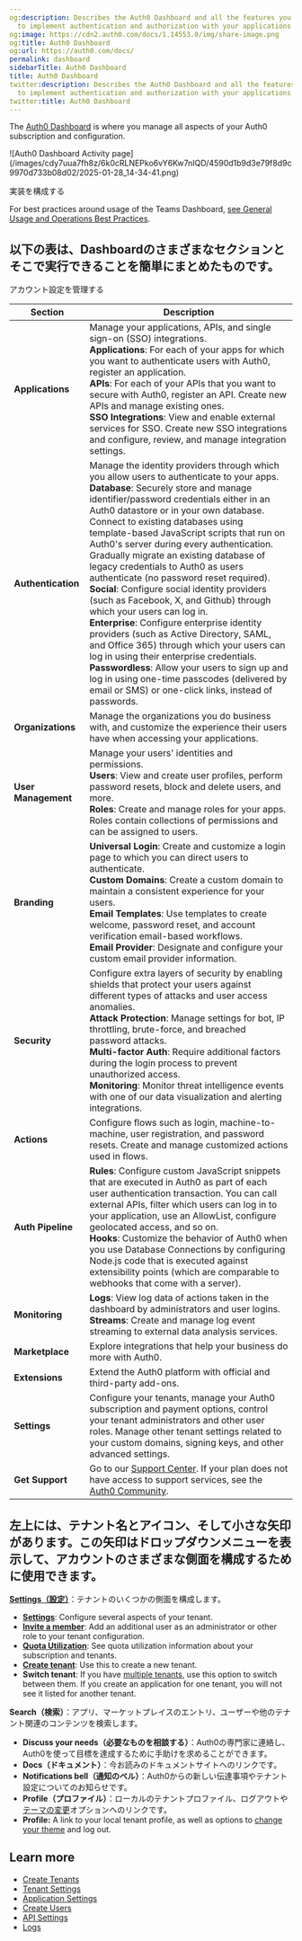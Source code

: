 ```yaml
---
og:description: Describes the Auth0 Dashboard and all the features you can access
  to implement authentication and authorization with your applications and APIs..
og:image: https://cdn2.auth0.com/docs/1.14553.0/img/share-image.png
og:title: Auth0 Dashboard
og:url: https://auth0.com/docs/
permalink: dashboard
sidebarTitle: Auth0 Dashboard
title: Auth0 Dashboard
twitter:description: Describes the Auth0 Dashboard and all the features you can access
  to implement authentication and authorization with your applications and APIs..
twitter:title: Auth0 Dashboard
---
```


The [Auth0 Dashboard](https://manage.auth0.com/#) is where you manage all aspects of your Auth0 subscription and configuration.

<Frame>![Auth0 Dashboard Activity page](/images/cdy7uua7fh8z/6k0cRLNEPko6vY6Kw7nIQD/4590d1b9d3e79f8d9c9970d733b08d02/2025-01-28_14-34-41.png)</Frame>

実装を構成する

<Callout icon="file-lines" color="#0EA5E9" iconType="regular">

For best practices around usage of the Teams Dashboard, [see General Usage and Operations Best Practices](/docs/troubleshoot/general-usage-and-operations-best-practices).

</Callout>

## 以下の表は、Dashboardのさまざまなセクションとそこで実行できることを簡単にまとめたものです。

アカウント設定を管理する

<table class="table"><thead>
<tr>
<th><strong>Section</strong></th>
<th><strong>Description</strong></th>
</tr>
</thead>
<tbody>
<tr>
<td><strong>Applications</strong></td>
<td>Manage your applications, APIs, and single sign-on (SSO) integrations.<br/><strong>Applications</strong>: For each of your apps for which you want to authenticate users with Auth0, register an application.<br/><strong>APIs</strong>: For each of your APIs that you want to secure with Auth0, register an API. Create new APIs and manage existing ones.<br/><strong>SSO Integrations</strong>: View and enable external services for SSO. Create new SSO integrations and configure, review, and manage integration settings.</td>
</tr>
<tr>
<td><strong>Authentication</strong></td>
<td>Manage the identity providers through which you allow users to authenticate to your apps.<br/><strong>Database</strong>: Securely store and manage identifier/password credentials either in an Auth0 datastore or in your own database. Connect to existing databases using template-based JavaScript scripts that run on Auth0's server during every authentication. Gradually migrate an existing database of legacy credentials to Auth0 as users authenticate (no password reset required).<br/> <strong>Social</strong>: Configure social identity providers (such as Facebook, X, and Github) through which your users can log in.<br/><strong>Enterprise</strong>: Configure enterprise identity providers (such as Active Directory, SAML, and Office 365) through which your users can log in using their enterprise credentials.<br/><strong>Passwordless</strong>: Allow your users to sign up and log in using one-time passcodes (delivered by email or SMS) or one-click links, instead of passwords.</td>
</tr>
<tr>
<td><strong>Organizations</strong></td>
<td>Manage the organizations you do business with, and customize the experience their users have when accessing your applications.</td>
</tr>
<tr>
<td><strong>User Management</strong></td>
<td>Manage your users' identities and permissions.<br/> <strong>Users</strong>: View and create user profiles, perform password resets, block and delete users, and more.<br/><strong>Roles</strong>: Create and manage roles for your apps. Roles contain collections of permissions and can be assigned to users.</td>
</tr>
<tr>
<td><strong>Branding</strong></td>
<td><strong>Universal Login</strong>: Create and customize a login page to which you can direct users to authenticate. <br/><strong>Custom Domains</strong>: Create a custom domain to maintain a consistent experience for your users.<br/><strong>Email Templates</strong>: Use templates to create welcome, password reset, and account verification email-based workflows. <br/><strong>Email Provider</strong>: Designate and configure your custom email provider information.</td>
</tr>
<tr>
<td><strong>Security</strong></td>
<td>Configure extra layers of security by enabling shields that protect your users against different types of attacks and user access anomalies. <br/><strong>Attack Protection</strong>: Manage settings for bot, IP throttling, brute-force, and breached password attacks. <br/><strong>Multi-factor Auth</strong>: Require additional factors during the login process to prevent unauthorized access. <br/><strong>Monitoring</strong>: Monitor threat intelligence events with one of our data visualization and alerting integrations.</td>
</tr>
<tr>
<td><strong>Actions</strong></td>
<td>Configure flows such as login, machine-to-machine, user registration, and password resets. Create and manage customized actions used in flows.</td>
</tr>
<tr>
<td><strong>Auth Pipeline</strong></td>
<td><strong>Rules</strong>: Configure custom JavaScript snippets that are executed in Auth0 as part of each user authentication transaction. You can call external APIs, filter which users can log in to your application, use an AllowList, configure geolocated access, and so on. <br/><strong>Hooks</strong>: Customize the behavior of Auth0 when you use Database Connections by configuring Node.js code that is executed against extensibility points (which are comparable to webhooks that come with a server).</td>
</tr>
<tr>
<td><strong>Monitoring</strong></td>
<td><strong>Logs</strong>: 	View log data of actions taken in the dashboard by administrators and user logins. <br/><strong>Streams</strong>: Create and manage log event streaming to external data analysis services.</td>
</tr>
<tr>
<td><strong>Marketplace</strong></td>
<td>Explore integrations that help your business do more with Auth0.</td>
</tr>
<tr>
<td><strong>Extensions</strong></td>
<td>Extend the Auth0 platform with official and third-party add-ons.</td>
</tr>
<tr>
<td><strong>Settings</strong></td>
<td>Configure your tenants, manage your Auth0 subscription and payment options, control your tenant administrators and other user roles. Manage other tenant settings related to your custom domains, signing keys, and other advanced settings.</td>
</tr>
<tr>
<td><strong>Get Support</strong></td>
<td>Go to our <a href="https://support.auth0.com">Support Center</a>. If your plan does not have access to support services, see the <a href="https://community.auth0.com/">Auth0 Community</a>.</td>
</tr>
</tbody>
</table>

## 左上には、テナント名とアイコン、そして小さな矢印があります。この矢印はドロップダウンメニューを表示して、アカウントのさまざまな側面を構成するために使用できます。

[**Settings（設定）**](/tenant-settings)：テナントのいくつかの側面を構成します。

* [**Settings**](/docs/get-started/tenant-settings): Configure several aspects of your tenant.
* [**Invite a member**](/docs/get-started/manage-dashboard-access): Add an additional user as an administrator or other role to your tenant configuration.
* [**Quota Utilization**](https://support.auth0.com/reports/quota): See quota utilization information about your subscription and tenants.
* [**Create tenant**](/docs/get-started/auth0-overview/create-tenants): Use this to create a new tenant.
* **Switch tenant**: If you have [multiple tenants](/docs/get-started/auth0-overview/create-tenants/create-multiple-tenants), use this option to switch between them. If you create an application for one tenant, you will not see it listed for another tenant.

**Search（検索）**：アプリ、マーケットプレイスのエントリ、ユーザーや他のテナント関連のコンテンツを検索します。

* **Discuss your needs（必要なものを相談する）**：Auth0の専門家に連絡し、Auth0を使って目標を達成するために手助けを求めることができます。
* **Docs（ドキュメント）**：今お読みのドキュメントサイトへのリンクです。
* **Notifications bell（通知のベル）**：Auth0からの新しい伝達事項やテナント設定についてのお知らせです。
* **Profile（プロファイル）**：ローカルのテナントプロファイル、ログアウトや[テーマの変更](/light-and-dark-themes)オプションへのリンクです。
* **Profile:** A link to your local tenant profile, as well as options to [change your theme](/docs/get-started/dashboard-profile/light-and-dark-themes) and log out.

## Learn more

* [Create Tenants](/docs/get-started/auth0-overview/create-tenants)
* [Tenant Settings](/docs/get-started/tenant-settings)
* [Application Settings](/docs/get-started/applications/application-settings)
* [Create Users](/docs/manage-users/user-accounts/create-users)
* [API Settings](/docs/get-started/apis/api-settings)
* [Logs](/docs/deploy-monitor/logs)